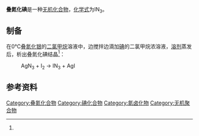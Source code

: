 {{chembox
| Watchedfields = changed
| verifiedrevid = 
| ImageFile = Iodazid.svg
| ImageSize = 125 px
| ImageFile1 = 
| ImageSize1 = 
| IUPACName = 
| OtherNames = 
| Section1 = {{Chembox Identifiers
| CASNo_Ref = {{cascite|correct|??}}
| CASNo = 
| UNNumber = 
| PubChem = 
| InChI=
| InChIKey=
| SMILES = [N-]=[N+]=NI}}
| Section2 = {{Chembox Properties
| Formula = IN<sub>3</sub>
| MolarMass = 
| Appearance =金黄色的针状结晶<ref name=w>《无机化学丛书》.第四卷 氮 磷 砷分族. 科学出版社. 6.2 叠氮化物. P<sub>108</sub></ref>
| Density = 
| MeltingPtC = 
| BoilingPtC = 
| Solubility = 
| SolubleOther = 
}}
| Section3 = {{Chembox Explosive
| ShockSens =
| FrictionSens = 
| ExplosiveV = 
| REFactor = }}
| Section4 = {{Chembox Hazards
| MainHazards = 
| FlashPt = 
| Autoignition =  }}
| Section8 = {{Chembox Related
| OtherAnions = [[叠氮化氟|叠氮化氟]]<br />[[叠氮化氯|叠氮化氯]]<br />[[叠氮化溴|叠氮化溴]]
| OtherCations = 
| OtherFunctn = 
| Function = 
| OtherCpds = [[叠氮酸|叠氮酸]]<br />[[三碘化氮|三碘化氮]] }}
}}
'''叠氮化碘'''是一种[[无机化合物|无机化合物]]，[[化学式|化学式]]为IN<sub>3</sub>。
==制备==
在0℃[[叠氮化银|叠氮化银]]的[[二氯甲烷|二氯甲烷]]溶液中，边搅拌边滴加[[碘|碘]]的二氯甲烷浓溶液，[[溶剂|溶剂]]蒸发后，析出叠氮化碘结晶<ref name=w />：
: AgN<sub>3</sub> + I<sub>2</sub> → IN<sub>3</sub> + AgI
==参考资料==
{{Reflist}}
{{疊氮化合物}}
[[Category:叠氮化合物|Category:叠氮化合物]]
[[Category:碘化合物|Category:碘化合物]]
[[Category:氮卤化物|Category:氮卤化物]]
[[Category:无机聚合物|Category:无机聚合物]]